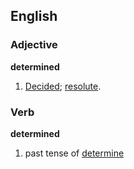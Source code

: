 ==English==

===Adjective===
'''determined'''
# [[Decided]]; [[resolute]].

===Verb===
'''determined'''
# past tense of [[determine]]